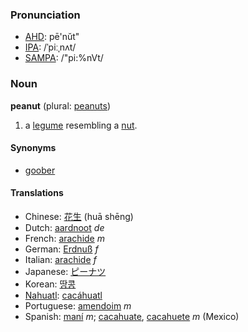 ===Pronunciation===
*[[w:AHD|AHD]]: pē'nŭt"
*[[w:IPA|IPA]]: /ˈpiːˌnʌt/
*[[w:SAMPA|SAMPA]]: /"pi:%nVt/

===Noun===
'''peanut''' (plural: [[peanuts]])

# a [[legume]] resembling a [[nut]].

====Synonyms====
*[[goober]]

====Translations====
*Chinese: [[花生]] (huā shēng)
*Dutch: [[aardnoot]] ''de''
*French: [[arachide]] ''m''
*German: [[Erdnuß]] ''f''
*Italian: [[arachide]] ''f''
*Japanese: [[ピーナツ]]
*Korean: [[땅콩]]
*[[Nahuatl]]: [[cacáhuatl]]
*Portuguese: [[amendoim]] ''m''
*Spanish: [[maní]] ''m''; [[cacahuate]], [[cacahuete]] ''m'' (Mexico)